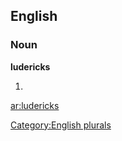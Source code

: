==English==

===Noun===
'''ludericks'''

# {{plural of|[[luderick]]}}

[[Category:English plurals]]

[[ar:ludericks]]